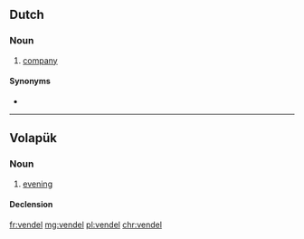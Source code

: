 ==Dutch==

===Noun===
{{nl-noun|?|vendels|pl2=vendelen|vendeltje}}

# {{context|obsolete|military|lang=nl}} [[company]]

====Synonyms====
* {{l|nl|compagnie}}

----

==Volapük==

===Noun===
{{vo-noun}}

# [[evening]]

====Declension====
{{vo-decl-noun}}

[[fr:vendel]]
[[mg:vendel]]
[[pl:vendel]]
[[chr:vendel]]